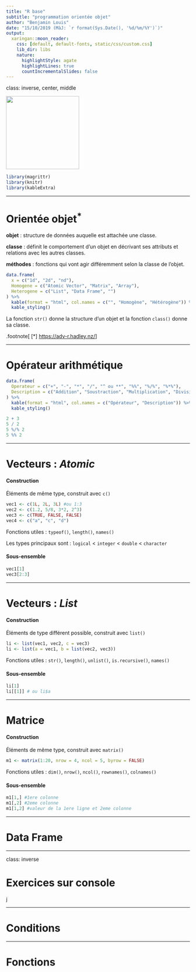 ```yaml
---
title: "R base"
subtitle: "programmation orientée objet"
author: "Benjamin Louis"
date: "15/10/2019 (MàJ: `r format(Sys.Date(), '%d/%m/%Y')`)"
output:
  xaringan::moon_reader:
    css: [default, default-fonts, static/css/custom.css]
    lib_dir: libs
    nature:
      highlightStyle: agate
      highlightLines: true
      countIncrementalSlides: false
---
```


class: inverse, center, middle

<img src="img/Rlogo.svg" width="200">

```r
library(magrittr)
library(knitr)
library(kableExtra)
```

---

# Orientée objet<sup>*</sup>

__objet__ : structure de données auquelle est attachée une classe. 

__classe__ : définit le comportement d'un objet en décrivant ses attributs et relations avec les autres classes.

__méthodes__ : fonctions qui vont agir différemment selon la classe de l'objet.



```r
data.frame(
  x = c("1d", "2d", "nd"),
  Homogene = c("Atomic Vector", "Matrix", "Array"),
  Heterogene = c("List", "Data Frame", "")
) %>% 
  kable(format = "html", col.names = c("", "Homogène", "Hétérogène")) %>% 
  kable_styling()
```


La fonction `str()` donne la structure d'un objet et la fonction `class()` donne sa classe.


.footnote[
[*] [https://adv-r.hadley.nz/](https://adv-r.hadley.nz/)
]


---

# Opérateur arithmétique

```r
data.frame(
  Operateur = c("+", "-", "*", "/", "^ ou **", "%%", "%/%", "%*%"),
  Description = c("Addition", "Soustraction", "Multiplication", "Division", "Exponentiation", "Modulo", "Division entière", "Multiplication de matrice")
) %>% 
  kable(format = "html", col.names = c("Opérateur", "Description")) %>% 
  kable_styling()
```

```r
2 + 3
5 / 2
5 %/% 2
5 %% 2
```


---

# Vecteurs : _Atomic_

#### Construction

Éléments de même type, construit avec `c()`

```r
vec1 <- c(1L, 2L, 3L) #ou 1:3
vec2 <- c(1.2, 5/8, 3*2, 2^3)
vec3 <- c(TRUE, FALSE, FALSE)
vec4 <- c("a", "c", "d")
```

Fonctions utiles : `typeof()`, `length()`, `names()`

Les types principaux sont : `logical` < `integer` < `double` < `character` 

#### Sous-ensemble

```r
vec1[1]
vec3[2:3]
```

---

# Vecteurs : _List_

#### Construction

Éléments de type différent possible, construit avec `list()`

```r
li <- list(vec1, vec2, c = vec3)
li <- list(a = vec1, b = list(vec2, vec3))
```

Fonctions utiles : `str()`, `length()`, `unlist()`, `is.recursive()`, `names()`

#### Sous-ensemble

```r
li[1]
li[[1]] # ou li$a
```


---

# Matrice


#### Construction

Éléments de même type, construit avec `matrix()`

```r
m1 <- matrix(1:20, nrow = 4, ncol = 5, byrow = FALSE)
```

Fonctions utiles : `dim()`, `nrow()`, `ncol()`, `rownames()`, `colnames()`


#### Sous-ensemble

```r
m1[1,] #1ere colonne
m1[,2] #2eme colonne
m1[1,2] #valeur de la 1ere ligne et 2eme colonne
```

---

# Data Frame


---

class: inverse

# Exercices sur console

j

--- 

# Conditions

--- 

# Fonctions